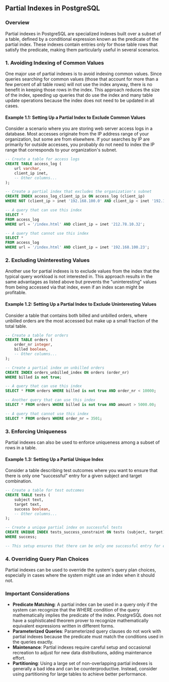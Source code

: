 ## Partial Indexes in PostgreSQL

### Overview

Partial indexes in PostgreSQL are specialized indexes built over a subset of a table, defined by a conditional expression known as the predicate of the partial index. These indexes contain entries only for those table rows that satisfy the predicate, making them particularly useful in several scenarios.

### 1. Avoiding Indexing of Common Values

One major use of partial indexes is to avoid indexing common values. Since queries searching for common values (those that account for more than a few percent of all table rows) will not use the index anyway, there is no benefit in keeping those rows in the index. This approach reduces the size of the index, speeding up queries that do use the index and many table update operations because the index does not need to be updated in all cases.

#### Example 1.1: Setting Up a Partial Index to Exclude Common Values

Consider a scenario where you are storing web server access logs in a database. Most accesses originate from the IP address range of your organization, but some are from elsewhere. If your searches by IP are primarily for outside accesses, you probably do not need to index the IP range that corresponds to your organization's subnet.

```sql
-- Create a table for access logs
CREATE TABLE access_log (
    url varchar,
    client_ip inet,
    -- Other columns...
);

-- Create a partial index that excludes the organization's subnet
CREATE INDEX access_log_client_ip_ix ON access_log (client_ip)
WHERE NOT (client_ip > inet '192.168.100.0' AND client_ip < inet '192.168.100.255');

-- A query that can use this index
SELECT *
FROM access_log
WHERE url = '/index.html' AND client_ip = inet '212.78.10.32';

-- A query that cannot use this index
SELECT *
FROM access_log
WHERE url = '/index.html' AND client_ip = inet '192.168.100.23';
```

### 2. Excluding Uninteresting Values

Another use for partial indexes is to exclude values from the index that the typical query workload is not interested in. This approach results in the same advantages as listed above but prevents the "uninteresting" values from being accessed via that index, even if an index scan might be profitable.

#### Example 1.2: Setting Up a Partial Index to Exclude Uninteresting Values

Consider a table that contains both billed and unbilled orders, where unbilled orders are the most accessed but make up a small fraction of the total table.

```sql
-- Create a table for orders
CREATE TABLE orders (
    order_nr integer,
    billed boolean,
    -- Other columns...
);

-- Create a partial index on unbilled orders
CREATE INDEX orders_unbilled_index ON orders (order_nr)
WHERE billed is not true;

-- A query that can use this index
SELECT * FROM orders WHERE billed is not true AND order_nr < 10000;

-- Another query that can use this index
SELECT * FROM orders WHERE billed is not true AND amount > 5000.00;

-- A query that cannot use this index
SELECT * FROM orders WHERE order_nr = 3501;
```

### 3. Enforcing Uniqueness

Partial indexes can also be used to enforce uniqueness among a subset of rows in a table.

#### Example 1.3: Setting Up a Partial Unique Index

Consider a table describing test outcomes where you want to ensure that there is only one "successful" entry for a given subject and target combination.

```sql
-- Create a table for test outcomes
CREATE TABLE tests (
    subject text,
    target text,
    success boolean,
    -- Other columns...
);

-- Create a unique partial index on successful tests
CREATE UNIQUE INDEX tests_success_constraint ON tests (subject, target)
WHERE success;

-- This setup ensures that there can be only one successful entry for each subject and target combination.
```

### 4. Overriding Query Plan Choices

Partial indexes can be used to override the system's query plan choices, especially in cases where the system might use an index when it should not.

### Important Considerations

- **Predicate Matching**: A partial index can be used in a query only if the system can recognize that the WHERE condition of the query mathematically implies the predicate of the index. PostgreSQL does not have a sophisticated theorem prover to recognize mathematically equivalent expressions written in different forms.
- **Parameterized Queries**: Parameterized query clauses do not work with partial indexes because the predicate must match the conditions used in the queries exactly.
- **Maintenance**: Partial indexes require careful setup and occasional recreation to adjust for new data distributions, adding maintenance effort.
- **Partitioning**: Using a large set of non-overlapping partial indexes is generally a bad idea and can be counterproductive. Instead, consider using partitioning for large tables to achieve better performance.
